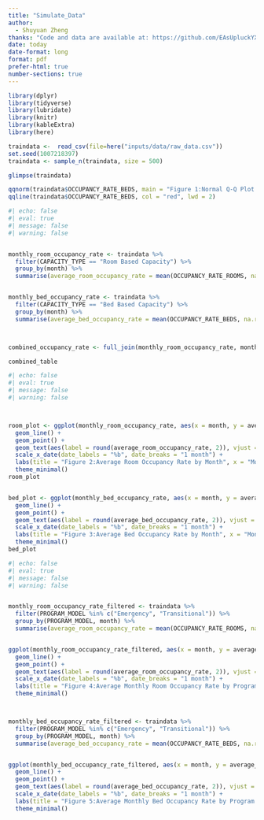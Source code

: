 ```yaml
---
title: "Simulate_Data"
author: 
  - Shuyuan Zheng
thanks: "Code and data are available at: https://github.com/EAsUpluckYX/daily-shelter-overnight-service-occupancy-capacity-2023"
date: today
date-format: long
format: pdf
prefer-html: true
number-sections: true
---
```


```r

library(dplyr)
library(tidyverse)
library(lubridate)
library(knitr)
library(kableExtra)
library(here)
```

```r

traindata <-  read_csv(file=here("inputs/data/raw_data.csv"))
set.seed(1007218397)
traindata <- sample_n(traindata, size = 500)

glimpse(traindata)

```

```r

qqnorm(traindata$OCCUPANCY_RATE_BEDS, main = "Figure 1:Normal Q-Q Plot of OCCUPANCY_RATE_BEDS in traindata",pch = 1, frame = FALSE)
qqline(traindata$OCCUPANCY_RATE_BEDS, col = "red", lwd = 2)
```
```r

#| echo: false
#| eval: true
#| message: false
#| warning: false


monthly_room_occupancy_rate <- traindata %>%
  filter(CAPACITY_TYPE == "Room Based Capacity") %>%
  group_by(month) %>%
  summarise(average_room_occupancy_rate = mean(OCCUPANCY_RATE_ROOMS, na.rm = TRUE), .groups = "drop")


monthly_bed_occupancy_rate <- traindata %>%
  filter(CAPACITY_TYPE == "Bed Based Capacity") %>%
  group_by(month) %>%
  summarise(average_bed_occupancy_rate = mean(OCCUPANCY_RATE_BEDS, na.rm = TRUE), .groups = "drop")



combined_occupancy_rate <- full_join(monthly_room_occupancy_rate, monthly_bed_occupancy_rate, by = "month")

combined_table

```



```r
#| echo: false
#| eval: true
#| message: false
#| warning: false



room_plot <- ggplot(monthly_room_occupancy_rate, aes(x = month, y = average_room_occupancy_rate)) +
  geom_line() +
  geom_point() +
  geom_text(aes(label = round(average_room_occupancy_rate, 2)), vjust = -0.5) +
  scale_x_date(date_labels = "%b", date_breaks = "1 month") +
  labs(title = "Figure 2:Average Room Occupancy Rate by Month", x = "Month", y = "Average Room Occupancy Rate (%)") +
  theme_minimal()
room_plot 


bed_plot <- ggplot(monthly_bed_occupancy_rate, aes(x = month, y = average_bed_occupancy_rate)) +
  geom_line() +
  geom_point() +
  geom_text(aes(label = round(average_bed_occupancy_rate, 2)), vjust = -0.5) +
  scale_x_date(date_labels = "%b", date_breaks = "1 month") +
  labs(title = "Figure 3:Average Bed Occupancy Rate by Month", x = "Month", y = "Average Bed Occupancy Rate (%)") +
  theme_minimal()
bed_plot 
```

```r
#| echo: false
#| eval: true
#| message: false
#| warning: false


monthly_room_occupancy_rate_filtered <- traindata %>%
  filter(PROGRAM_MODEL %in% c("Emergency", "Transitional")) %>%
  group_by(PROGRAM_MODEL, month) %>%
  summarise(average_room_occupancy_rate = mean(OCCUPANCY_RATE_ROOMS, na.rm = TRUE))


ggplot(monthly_room_occupancy_rate_filtered, aes(x = month, y = average_room_occupancy_rate, color = PROGRAM_MODEL)) +
  geom_line() +
  geom_point() +
  geom_text(aes(label = round(average_room_occupancy_rate, 2)), vjust = -0.5) +
  scale_x_date(date_labels = "%b", date_breaks = "1 month") +
  labs(title = "Figure 4:Average Monthly Room Occupancy Rate by Program Model", x = "Month", y = "Figure 4:Average Room Occupancy Rate (%)", color = "Program Model") +
  theme_minimal()



monthly_bed_occupancy_rate_filtered <- traindata %>%
  filter(PROGRAM_MODEL %in% c("Emergency", "Transitional")) %>%
  group_by(PROGRAM_MODEL, month) %>%
  summarise(average_bed_occupancy_rate = mean(OCCUPANCY_RATE_BEDS, na.rm = TRUE))


ggplot(monthly_bed_occupancy_rate_filtered, aes(x = month, y = average_bed_occupancy_rate, color = PROGRAM_MODEL)) +
  geom_line() +
  geom_point() +
  geom_text(aes(label = round(average_bed_occupancy_rate, 2)), vjust = -0.5) +
  scale_x_date(date_labels = "%b", date_breaks = "1 month") +
  labs(title = "Figure 5:Average Monthly Bed Occupancy Rate by Program Model", x = "Month", y = "Average Bed Occupancy Rate (%)", color = "Program Model") +
  theme_minimal()

```



